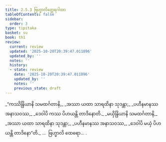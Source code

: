 ```yaml
---
title: 2.5.3 ဗြဟ္မာလိတ္ထေရဂါထာ
tableOfContents: false
sidebar:
  order: 3
type: tipitaka
basket: su
book: th1
review:
  current: review
  updated: '2025-10-20T20:39:47.011096'
  updated_by: ''
  notes: ''
  history:
  - state: review
    date: '2025-10-20T20:39:47.011096'
    updated_by: ''
    notes: ''
    previous_state: draft
---
```



<DynamicBreadcrumb />


<ReviewStatus review={frontmatter.review} showDetails={true} />

<HypothesisAnnotation frontmatter={frontmatter} />

<Division number="205" book="th1" e="ch" v="19" p="259">

<Paragraph number="408" type="verses" book="th1">
_“ကဿိန္ဒြိယာနိ သမထင်္ဂတာနိ,_  
_အဿာ ယထာ သာရထိနာ သုဒန္တာ;_  
_ပဟီနမာနဿ အနာသဝဿ,_  
_ဒေဝါပိ ကဿ ပိဟယန္တိ တာဒိနောတိ._  

</Paragraph>

</Division>
<Division number="206" book="th1" e="ch" v="19" p="260">

<Paragraph number="409" type="verses" book="th1">
_မယှိန္ဒြိယာနိ သမထင်္ဂတာနိ,_  
_အဿာ ယထာ သာရထိနာ သုဒန္တာ;_  
_ပဟီနမာနဿ အနာသဝဿ,_  
_ဒေဝါပိ မယှံ ပိဟယန္တိ တာဒိနော”တိ._  


</Paragraph>
</Division>

<Paragraph number="410" type="center" book="th1">
…  ဗြဟ္မာလိ ထေရော… .
</Paragraph>